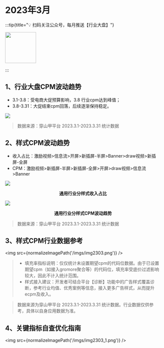 

# 2023年3月

:::tip{title="💡 扫码关注公众号，每月推送【行业大盘】"}

<img src="https://raw.githubusercontent.com/yy1300326388/yy1300326388/main/images/gzh/gzh_qrcode.jpeg" width='100' height='100'/>

:::

## 1、行业大盘CPM波动趋势

- 3.1-3.8：受电商大促预算影响，3.8 行业cpm达到峰值；
- 3.8-3.31：大促结束cpm回落，后续逐渐保持稳定。

<img src="https://lf3-plat.pglstatp-toutiao.com/obj/union-platform/0af7c285a7e8441cc14a7047b652ca77"/>

> 数据来源：穿山甲平台 2023.3.1-2023.3.31 统计数据

## 2、样式CPM波动趋势

- 收入占比：激励视频>信息流>开屏>新插屏-半屏>Banner>draw视频>新插屏-全屏
- CPM：激励视频>新插屏-半屏>新插屏-全屏>开屏>draw视频>信息流>Banner

<img src="https://lf3-plat.pglstatp-toutiao.com/obj/union-platform/5ee27471873d1e59a3cc273e3eec05b5"/>
<p align="center"><b>通用行业分样式收入占比</b></p>

<img src="https://lf3-plat.pglstatp-toutiao.com/obj/union-platform/545204302204827b01602f71461e43a4"/>
<p align="center"><b>通用行业分样式CPM波动趋势</b></p>

> 数据来源：穿山甲平台 2023.3.1-2023.3.31 统计数据

## 3、样式CPM行业数据参考

<img src={normalizeImagePath('/imgs/img2303.png')} />

> - 填充率指标说明：仅仅统计未设置期望cpm的代码位数据。由于已设置期望cpm（如接入gromore聚合等）的代码位，填充率受底价过滤影响较大，因此不计入统计范围。
> - 样式接入建议：开发者可结合平台【诊断】功能中的广告样式覆盖诊断，参考行业均值、优秀案例等信息，接入更多广告样式，从而提升ecpm及收入。

> 数据来源为穿山甲平台 2023.3.1-2023.3.31 统计数据。行业数据仅供参考，具体以自身应用数据为准。

## 4、关键指标自查优化指南

<img src={normalizeImagePath('/imgs/img2303_1.png')} />